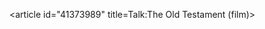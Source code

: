<article id="41373989" title=Talk:The Old Testament (film)>
	<talkpage id="41373989" title="Talk:The Old Testament (film)">
{{WP Film|class=stub|Italian=yes|needs-image=yes}}
{{WikiProject Italy|class=stub|importance=low}}
	</talkpage>
</article>